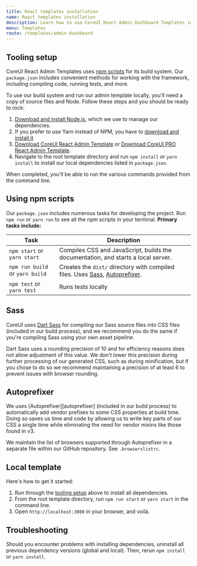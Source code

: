 ```yaml
---
title: React templates installation
name: React templates installation
description: Learn how to use CoreUI React Admin Dashboard Templates including npm scripts to build templates, compile source code, run tests, and more.
menu: Templates
route: /templates/admin-dashboard
---
```


## Tooling setup

CoreUI React Admin Templates uses [npm scripts](https://docs.npmjs.com/misc/scripts/) for its build system. Our `package.json` includes convenient methods for working with the framework, including compiling code, running tests, and more.

To use our build system and run our admin template locally, you'll need a copy of source files and Node. Follow these steps and you should be ready to rock:

1. [Download and install Node.js](https://nodejs.org/en/download/), which we use to manage our dependencies.
2. If you prefer to use Yarn instead of NPM, you have to [download and install it](https://classic.yarnpkg.com/lang/en/docs/install/)
3. [Download CoreUI React Admin Template](https://coreui.io/product/free-react-admin-template/) or [Download CoreUI PRO React Admin Template](https://coreui.io/download/).
4. Navigate to the root template directory and run `npm install` or `yarn install` to install our local dependencies listed in `package.json`.

When completed, you'll be able to run the various commands provided from the command line.

## Using npm scripts

Our `package.json` includes numerous tasks for developing the project. Run `npm run` or `yarn run` to see all the npm scripts in your terminal. **Primary tasks include:**

| Task | Description |
| --- | --- |
| `npm start` or `yarn start` | Compiles CSS and JavaScript, builds the documentation, and starts a local server. |
| `npm run build` or `yarn build` | Creates the `dist/` directory with compiled files. Uses [Sass](https://sass-lang.com/), [Autoprefixer](https://github.com/postcss/autoprefixer). |
| `npm test` or `yarn test` | Runs tests locally  |

## Sass

CoreUI uses [Dart Sass](https://sass-lang.com/dart-sass) for compiling our Sass source files into CSS files (included in our build process), and we recommend you do the same if you're compiling Sass using your own asset pipeline.

Dart Sass uses a rounding precision of 10 and for efficiency reasons does not allow adjustment of this value. We don't lower this precision during further processing of our generated CSS, such as during minification, but if you chose to do so we recommend maintaining a precision of at least 6 to prevent issues with browser rounding.

## Autoprefixer

We uses [Autoprefixer][autoprefixer] (included in our build process) to automatically add vendor prefixes to some CSS properties at build time. Doing so saves us time and code by allowing us to write key parts of our CSS a single time while eliminating the need for vendor mixins like those found in v3.

We maintain the list of browsers supported through Autoprefixer in a separate file within our GitHub repository. See `.browserslistrc`.

## Local template

Here's how to get it started:

1. Run through the [tooling setup](#tooling-setup) above to install all dependencies.
2. From the root template directory, run `npm run start` or `yarn start` in the command line.
3. Open `http://localhost:3000` in your browser, and voilà.

## Troubleshooting

Should you encounter problems with installing dependencies, uninstall all previous dependency versions (global and local). Then, rerun `npm install` or `yarn install`.
